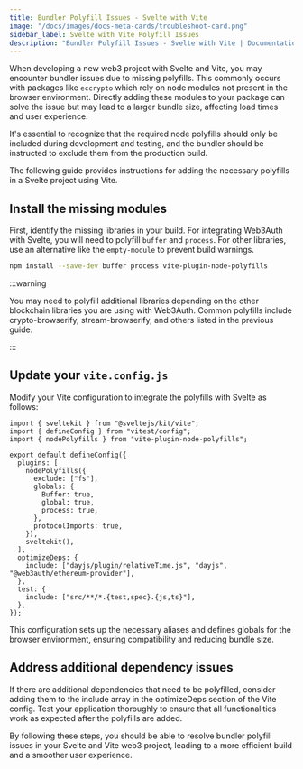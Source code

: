 ```yaml
---
title: Bundler Polyfill Issues - Svelte with Vite
image: "/docs/images/docs-meta-cards/troubleshoot-card.png"
sidebar_label: Svelte with Vite Polyfill Issues
description: "Bundler Polyfill Issues - Svelte with Vite | Documentation - Web3Auth"
---
```


When developing a new web3 project with Svelte and Vite, you may encounter bundler issues due to
missing polyfills. This commonly occurs with packages like `eccrypto` which rely on node modules not
present in the browser environment. Directly adding these modules to your package can solve the
issue but may lead to a larger bundle size, affecting load times and user experience.

It's essential to recognize that the required node polyfills should only be included during
development and testing, and the bundler should be instructed to exclude them from the production
build.

The following guide provides instructions for adding the necessary polyfills in a Svelte project
using Vite.

## Install the missing modules

First, identify the missing libraries in your build. For integrating Web3Auth with Svelte, you will
need to polyfill `buffer` and `process`. For other libraries, use an alternative like the
`empty-module` to prevent build warnings.

```bash npm2yarn
npm install --save-dev buffer process vite-plugin-node-polyfills
```

:::warning

You may need to polyfill additional libraries depending on the other blockchain libraries you are
using with Web3Auth. Common polyfills include crypto-browserify, stream-browserify, and others
listed in the previous guide.

:::

## Update your `vite.config.js`

Modify your Vite configuration to integrate the polyfills with Svelte as follows:

```tsx
import { sveltekit } from "@sveltejs/kit/vite";
import { defineConfig } from "vitest/config";
import { nodePolyfills } from "vite-plugin-node-polyfills";

export default defineConfig({
  plugins: [
    nodePolyfills({
      exclude: ["fs"],
      globals: {
        Buffer: true,
        global: true,
        process: true,
      },
      protocolImports: true,
    }),
    sveltekit(),
  ],
  optimizeDeps: {
    include: ["dayjs/plugin/relativeTime.js", "dayjs", "@web3auth/ethereum-provider"],
  },
  test: {
    include: ["src/**/*.{test,spec}.{js,ts}"],
  },
});
```

This configuration sets up the necessary aliases and defines globals for the browser environment,
ensuring compatibility and reducing bundle size.

## Address additional dependency issues

If there are additional dependencies that need to be polyfilled, consider adding them to the include
array in the optimizeDeps section of the Vite config. Test your application thoroughly to ensure
that all functionalities work as expected after the polyfills are added.

By following these steps, you should be able to resolve bundler polyfill issues in your Svelte and
Vite web3 project, leading to a more efficient build and a smoother user experience.
